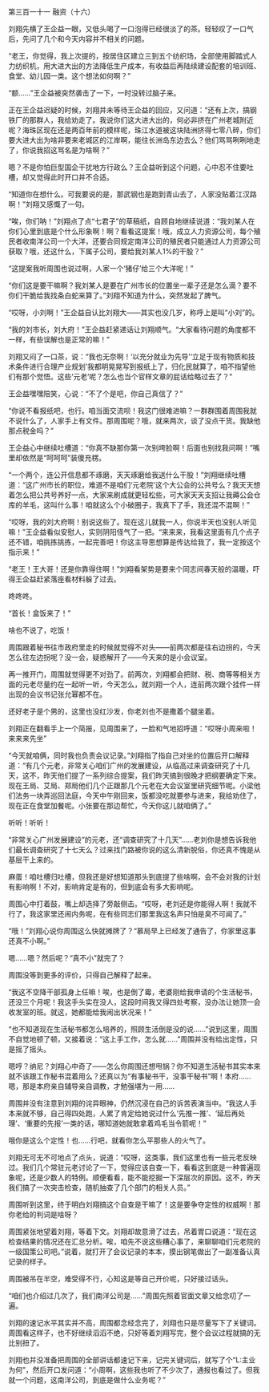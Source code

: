 

第三百一十一 融资（十六）

刘翔先横了王企益一眼，又低头喝了一口泡得已经很淡了的茶。轻轻叹了一口气后，先问了几个和今天内容并不相关的问题。

“老王，你觉得，我上次提的，按居住区建立三到五个纺织场，全部使用脚踏式人力纺织机，用大进大出的方法降低生产成本，有收益后再陆续建设配套的培训班、食堂、幼儿园一类。这个想法如何啊？”

“额……”王企益被突然袭击了一下，一时没转过脑子来。

正在王企益迟疑的时候，刘翔并未等待王企益的回应，又问道：“还有上次，搞钢铁厂的那群人，我给劝走了。我说你们这大进大出的，何必非挤在广州老城附近呢？海珠区现在还是两百年前的模样呢，珠江水道被这块陆洲挤得七零八碎，你们要大进大出为啥非要来老城区的江岸啊，能往长洲岛东边去么？他们骂骂咧咧地走了，你说我招这骂名是为啥啊？”

嗯？不是你怕巨型国企干扰地方行政么？王企益听到这个问题，心中忍不住要吐槽，却又觉得此时开口并不合适。

“知道你在想什么。可我要说的是，那武钢也是跑到青山去了，人家没贴着江汉路啊！”刘翔又感慨了一句。

“唉，你们呐！”刘翔点了点“七君子”的草稿纸，自顾自地继续说道：“我刘某人在你们心里到底是个什么形象啊！啊？看看这提案！哦，成立人力资源公司，每个殖民者收南洋公司一个大洋，还要合同规定南洋公司的殖民者只能通过人力资源公司获取？哦，还这什么，下属子公司，要给我刘某人1%的干股？”

“这提案我听周围也说过啊，人家一个‘猪仔’给三个大洋呢！”

“你们这是要干嘛啊？我刘某人是要在广州市长的位置坐一辈子还是怎么滴？要不你们干脆给我找条白蛇来算了。”刘翔不知道为什么，突然发起了脾气。

“哎呀，小刘啊！”王企益自认比刘翔大――其实也没几岁，称呼上是叫“小刘”的。

“我的刘市长，刘大府！”王企益赶紧递话让刘翔顺气。“大家看待问题的角度都不一样，有些误解也是正常的嘛！”

刘翔又闷了一口茶，说：“我也无奈啊！‘以充分就业为先导’‘立足于现有物质和技术条件进行合理产业规划’我都明晃晃写到报纸上了，归化民就算了，咱不指望他们有那个觉悟。这些‘元老’呢？怎么也当个官样文章的屁话给略过去了？”

王企益嘿嘿陪笑，心说：“不了个是吧，你自己真信了？”

“你说不看报纸吧，也行。咱当面交流呗！我这门很难进嘛？一群群围着周围我就不说什么了，人家手上有文件。那周围呢？哦，就来两次，谈了没点干货。我缺他那点税金吗？”

王企益心中继续吐槽道：“你真不缺那你第一次别垮脸啊！后面也别找我问啊！”嘴里却依然是“呵呵呵”装傻充楞。

“一个两个，连公开信息都不琢磨，天天琢磨给我送什么干股！”刘翔继续吐槽道：“这广州市长的职位，难道不是咱们‘元老院’这个大公会的公共号么？我天天想着怎么把公共号养好一点，大家来刷成就更轻松些，可大家天天支招让我薅公会仓库的羊毛，这叫什么事！咱就这么个小破圈子，我真下了手，我还混不混啊！”

“哎呀，我的刘大府啊！别说这些了。现在这儿就我一人，你说半天也没别人听见嘛！”王企益看似安慰人，实则阴阳怪气了一把。“来来来，我看这里面有几个点子还不错，咱挑拣挑拣，一起完善吧！你这主导思想算是传达给我了，我一定按这个指示来！”

“老王！王大哥！还是你靠得住啊！”刘翔看架势是要来个同志间春天般的温暖，吓得王企益赶紧落座看材料躲了过去。

咚咚咚。

“首长！盒饭来了！”

啥也不说了，吃饭！

周围跟着秘书往市政府里走的时候就觉得不对头――前两次都是往右边拐的，今天怎么往左边拐呢？没一会，疑惑解开了――今天来的是小会议室。

再一推开门，周围就觉得更不对劲了。前两次，刘翔都会把财、税、商等等相关方面的元老尽量约在一起听一听，今天怎么，就刘翔一个人，连前两次跟个挂件一样出现的会议书记张允幂都不在。

还好老子是个男的，这里也没红沙发，你老刘也不是撒着个腿坐着。

刘翔正在翻看手上一个简报，见周围来了，一脸和气地招呼道：“哎呀小周来啦！来来来先坐”

“今天就咱俩，同时我也负责会议记录。”刘翔指了指自己对坐的位置后开口解释道：“有几个元老，非常关心咱们广州的发展建设，从临高过来调查研究了十几天，这不，昨天他们提了一系列综合提案，我们昨天搞到很晚才把纲要确定下来。现在王局、艾局、郑局他们几个正跟那几个元老在大会议室里研究细节呢。小梁他们法务一块弄巡回法庭，今天中午刚回来，饭都没吃就要参与进来，我给劝住了，现在正在食堂加餐呢。小张要在那边帮忙，今天你这儿就咱俩了。”

听听！听听！

“非常关心广州发展建设”的元老，还“调查研究了十几天”……老刘你是想告诉我他们最长调查研究了十七天么？过来找门路被你说的这么清新脱俗，你还真不愧是从基层干上来的。

麻蛋！咱吐槽归吐槽，但我还是好想知道那头到底提了些啥啊，会不会对我的计划有影响啊！不对，影响肯定是有的，但到底会有多大影响呢。

周围心中打着鼓，嘴上却选择了旁敲侧击。“哎呀，老刘还是你能得人啊！我就不行了，我这家里还闹内务呢，在有些同志们那里我这名声只怕是臭不可闻了。”

“哦！”刘翔心说你周围这么快就摊牌了？“慕局早上已经发了通告了，你家里这事还真不小啊。”

嗯……嗯？然后呢？“真不小”就完了？

周围没等到更多的评价，只得自己解释了起来。

“我这不空降干部孤身上任嘛！唉，也是倒了霉，老婆刚给我申请的个生活秘书，还没三个月呢！我这手头实在没人，这段时间我又得四处考察，没办法让她顶一会收发室的班。就这，她都能给我闹出状况来！”

“也不知道现在生活秘书都怎么培养的，照顾生活倒是没的说……”说到这里，周围不自觉地顿了顿，又接着说：“这上手工作，怎么就……”周围并没有给出定性，只是摇了摇头。

嗯哼？纳尼？刘翔心中奇了——怎么你周围还想甩锅？你不知道生活秘书其实本来就不该跟工作秘书混着用么？还真以为“有事秘书干，没事干秘书”啊！本府……嗯，那是本府亲自辅导亲自调教，才勉强堪为一用……

周围并没有注意到刘翔的诧异眼神，仍然沉浸在自己的诉苦表演当中。“我这人手本来就不够，自己得四处跑，人累了肯定给她说过什么‘先推一推’、‘延后再处理’、‘重要的先报’一类的话，哪知道她就敢拿着鸡毛当令箭呢！”

哦你是这么个定性！也……行吧，就看你怎么平那些人的火气了。

刘翔无可无不可地点了点头，说道：“哎呀，这类事，我们这里也有一些元老反映过。我们几个常驻元老讨论了一下，觉得应该自查一下，看看这到底是一种普遍现象呢，还是少数人的特例。顺便看看，能不能挖掘一下深层次的原因。这不，昨天我们搞了一次突击检查，随机抽查了几个部门的相关人员。”

周围听到这里，终于明白刘翔搞这个自查是干嘛了！这是要争夺定性的权威啊！那你老给的判词是啥呀？

周围紧张地望着刘翔，等着下文。刘翔却故意滑了过去，吊着胃口说道：“现在这检查结果的情况还在汇总分析。唉，咱先不说这些糟心事了，来聊聊咱们元老院的一级国策公司吧。”说着，就打开了会议记录的本本，摸出钢笔做出了一副准备认真记录的样子。

周围被吊在半空，难受得不行，心知这是等自己开价呢，只好接过话头。

“咱们也介绍过几次了，我们南洋公司是……”周围先照着官面文章又给念叨了一遍。

刘翔的速记水平其实并不高，周围都念经念完了，刘翔也只是尽量写下了关键词。周围看这样子，也不好继续滔滔不绝，只好等着刘翔写完，整个会议过程就搞的无比别扭了。

刘翔也并没准备把周围的全部讲话都速记下来，记完关键词后，就写了个“L:主业为何”，然后开口发问道：“小周啊，这些我也听了不少次了，通报也看过了。但我就一个问题，这南洋公司，到底是做什么业务呢？”

